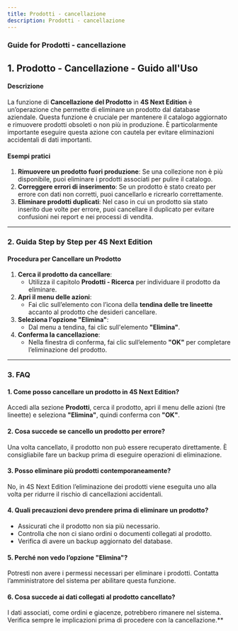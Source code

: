 ```yaml
---
title: Prodotti - cancellazione
description: Prodotti - cancellazione
---
```


### Guide for Prodotti - cancellazione

## 1. Prodotto - Cancellazione - Guido all'Uso

#### Descrizione

La funzione di **Cancellazione del Prodotto** in **4S Next Edition** è un’operazione che permette di eliminare un prodotto dal database aziendale. Questa funzione è cruciale per mantenere il catalogo aggiornato e rimuovere prodotti obsoleti o non più in produzione. È particolarmente importante eseguire questa azione con cautela per evitare eliminazioni accidentali di dati importanti.

#### Esempi pratici

1. **Rimuovere un prodotto fuori produzione**:
   Se una collezione non è più disponibile, puoi eliminare i prodotti associati per pulire il catalogo.
2. **Correggere errori di inserimento**:
   Se un prodotto è stato creato per errore con dati non corretti, puoi cancellarlo e ricrearlo correttamente.
3. **Eliminare prodotti duplicati**:
   Nel caso in cui un prodotto sia stato inserito due volte per errore, puoi cancellare il duplicato per evitare confusioni nei report e nei processi di vendita.

***

### 2. Guida Step by Step per 4S Next Edition

#### Procedura per Cancellare un Prodotto

1. **Cerca il prodotto da cancellare**:
   * Utilizza il capitolo **Prodotti - Ricerca** per individuare il prodotto da eliminare.
2. **Apri il menu delle azioni**:
   * Fai clic sull’elemento con l’icona della **tendina delle tre lineette** accanto al prodotto che desideri cancellare.
3. **Seleziona l'opzione "Elimina"**:
   * Dal menu a tendina, fai clic sull'elemento **"Elimina"**.
4. **Conferma la cancellazione**:
   * Nella finestra di conferma, fai clic sull’elemento **"OK"** per completare l’eliminazione del prodotto.

***

### 3. FAQ

#### 1. **Come posso cancellare un prodotto in 4S Next Edition?**

Accedi alla sezione **Prodotti**, cerca il prodotto, apri il menu delle azioni (tre lineette) e seleziona **"Elimina"**, quindi conferma con **"OK"**.

#### 2. **Cosa succede se cancello un prodotto per errore?**

Una volta cancellato, il prodotto non può essere recuperato direttamente. È consigliabile fare un backup prima di eseguire operazioni di eliminazione.

#### 3. **Posso eliminare più prodotti contemporaneamente?**

No, in 4S Next Edition l’eliminazione dei prodotti viene eseguita uno alla volta per ridurre il rischio di cancellazioni accidentali.

#### 4. **Quali precauzioni devo prendere prima di eliminare un prodotto?**

* Assicurati che il prodotto non sia più necessario.
* Controlla che non ci siano ordini o documenti collegati al prodotto.
* Verifica di avere un backup aggiornato del database.

#### 5. **Perché non vedo l’opzione "Elimina"?**

Potresti non avere i permessi necessari per eliminare i prodotti. Contatta l’amministratore del sistema per abilitare questa funzione.

#### 6. **Cosa succede ai dati collegati al prodotto cancellato?**

I dati associati, come ordini e giacenze, potrebbero rimanere nel sistema. Verifica sempre le implicazioni prima di procedere con la cancellazione.\*\*